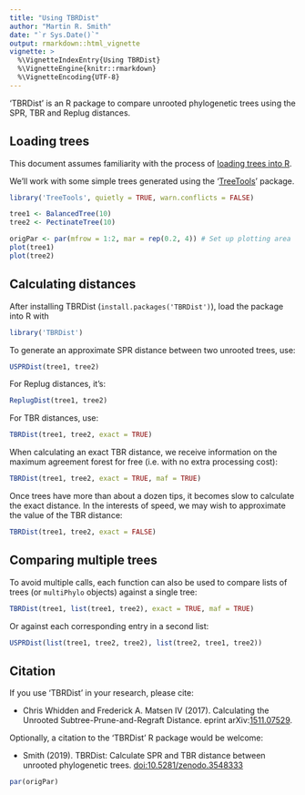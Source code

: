```yaml
---
title: "Using TBRDist"
author: "Martin R. Smith"
date: "`r Sys.Date()`"
output: rmarkdown::html_vignette
vignette: >
  %\VignetteIndexEntry{Using TBRDist}
  %\VignetteEngine{knitr::rmarkdown}
  %\VignetteEncoding{UTF-8}
---
```


'TBRDist' is an R package to compare unrooted phylogenetic trees using the 
SPR, TBR and Replug distances.

## Loading trees

This document assumes familiarity with the process of [loading trees into R](https://ms609.github.io/TreeTools/articles/load-trees.html).

We'll work with some simple trees generated using the 
'[TreeTools](https://ms609.github.io/TreeTools/)' package.

```r
library('TreeTools', quietly = TRUE, warn.conflicts = FALSE)

tree1 <- BalancedTree(10)
tree2 <- PectinateTree(10)

origPar <- par(mfrow = 1:2, mar = rep(0.2, 4)) # Set up plotting area
plot(tree1)
plot(tree2)
```

## Calculating distances

After installing TBRDist (`install.packages('TBRDist')`), load the package into
R with

```r
library('TBRDist')
```

To generate an approximate SPR distance between two unrooted trees, use:

```r
USPRDist(tree1, tree2)
```

For Replug distances, it's:

```R
ReplugDist(tree1, tree2)
```

For TBR distances, use:

```r
TBRDist(tree1, tree2, exact = TRUE)
```

When calculating an exact TBR distance, we receive information on the
maximum agreement forest for free (i.e. with no extra processing cost):

```r
TBRDist(tree1, tree2, exact = TRUE, maf = TRUE)
```

Once trees have more than about a dozen tips, it becomes slow to calculate the 
exact distance.  In the interests of speed, we may wish to approximate the value
of the TBR distance:

```r
TBRDist(tree1, tree2, exact = FALSE)
```

## Comparing multiple trees

To avoid multiple calls, each function can also be used to compare lists of 
trees (or `multiPhylo` objects) against a single tree:

```r
TBRDist(tree1, list(tree1, tree2), exact = TRUE, maf = TRUE)
```

Or against each corresponding entry in a second list:

```r
USPRDist(list(tree1, tree2, tree2), list(tree2, tree1, tree2))
```

## Citation

If you use 'TBRDist' in your research, please cite:

* Chris Whidden and Frederick A. Matsen IV (2017). Calculating the Unrooted Subtree-Prune-and-Regraft Distance. eprint arXiv:[1511.07529](https://arxiv.org/abs/1511.07529).

Optionally, a citation to the 'TBRDist' R package would be welcome:

* Smith (2019). TBRDist: Calculate SPR and TBR distance between unrooted phylogenetic trees. [doi:10.5281/zenodo.3548333](https://dx.doi.org/10.5281/zenodo.3548333)

```r
par(origPar)
```

